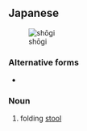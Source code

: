 ==Japanese==
{{ja-kanjitab|しょう|き|k2=ぎ|yomi=on}}

[[Image:Shogi as japanese traditional chair.jpg|thumb|shōgi]]

===Alternative forms===
* {{l|ja|床机}}

===Noun===
{{ja-noun|しょうぎ}}
# folding [[stool]]